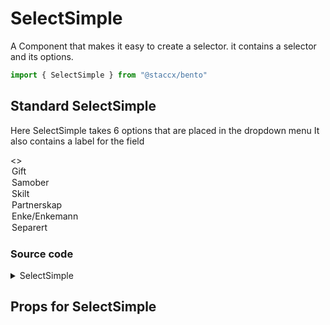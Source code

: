 

<Meta title="components/Forms/SelectSimple" component={SelectSimple}/>

# SelectSimple
A Component that makes it easy to create a selector. it contains a selector and its options.

```javascript
import { SelectSimple } from "@staccx/bento"
```

## Standard SelectSimple
Here SelectSimple takes 6 options that are placed in the dropdown menu It also contains a label for the field

<Preview>
  <Story name="Standard">
   <>
        <SelectSimple label={"Sivilstatus"} placeholder="Velg..." id="simpleSelect">
          <option value={1}>Gift </option>
          <option value={2}>Samober</option>
          <option value={3}>Skilt</option>
          <option value={4}>Partnerskap</option>
          <option value={5}>Enke/Enkemann</option>
          <option value={6}>Separert</option>
        </SelectSimple>
   </>
  </Story>
</Preview>

### Source code
<details><summary>SelectSimple</summary>
<p>

```bash
import React from "react"
import PropTypes from "prop-types"
import styled from "styled-components"
import { multiplyPixelValue } from "../../../math"
import Label from "../Label/Label"
import Caret from "../../Icons/Caret/Caret"
import {
  applyVariants,
  borderRadius,
  color,
  font,
  spacing,
  targetSize,
  commonPropTypes
} from "../../../theming"
import ThemeComponent from "../../Theme/ThemeComponent"
import themeProps from "./SelectSimple.themeProps"
import { componentCreateFactory } from "../../../theming/utils/createVariantsFunctionFactory"

const IconComponent = ({ ...props }) => (
  <ThemeComponent
    tagName={themeProps.iconComponent}
    fallback={Caret}
    {...props}
  />
)

const SelectSimple = ({
  children,
  label,
  placeholder,
  className,
  id,
  variant,
  ...rest
}) => (
  <SelectWrapper className={className} variant={variant}>
    {label && (
      <Label htmlFor={id} variant={variant}>
        {label}
      </Label>
    )}
    <Select
      id={id}
      defaultValue={placeholder || ""}
      variant={variant}
      {...rest}
    >
      {placeholder && (
        <option disabled value={placeholder}>
          {placeholder}
        </option>
      )}
      {children}
    </Select>
    <SelectIcon />
  </SelectWrapper>
)

const SelectWrapper = styled.div`
  display: block;
  margin-bottom: 0;
  position: relative;
  ${applyVariants(themeProps.wrapper)};
`

const SelectIcon = styled(IconComponent)`
  position: absolute;
  right: ${spacing.small};
  bottom: ${p => {
    const value = targetSize.normal()(p)
    return multiplyPixelValue(value, 0.5)
  }};
  width: 12px;
  fill: ${color.gray};
  transform: translateY(50%);
  transition: fill 0.2s ease;
  pointer-events: none;
  ${applyVariants(themeProps.icon)};
`

const Select = styled.select`
  width: 100%;
  min-height: ${targetSize.normal};
  font-size: ${font.input};
  padding: 10px ${spacing.medium} 10px ${spacing.small};
  box-shadow: none;
  border-radius: ${borderRadius};
  line-height: 1.4;
  border: 1px solid ${color.line};
  background-color: ${color.white};
  -webkit-appearance: none;
  appearance: none;
  cursor: pointer;

  &:focus,
  &:hover {
    color: ${color.primary};
    border-color: ${color.line};
    outline: none;

    ~ ${SelectIcon} {
      fill: ${color.primary};
    }
  }
  ${applyVariants(themeProps.select)};
`

SelectSimple.defaulthemeProps = {
  className: "",
  placeholder: "",
  label: null
}

SelectSimple.propTypes = {
  label: PropTypes.string,
  children: commonPropTypes.children.isRequired,
  placeholder: PropTypes.string,
  id: PropTypes.string.isRequired,
  className: PropTypes.string
}

SelectSimple.themeProps = themeProps
SelectSimple.createVariants = componentCreateFactory(SelectSimple)

export default SelectSimple

```

</p>
</details>

## Props for SelectSimple

<Props of={SelectSimple} />

